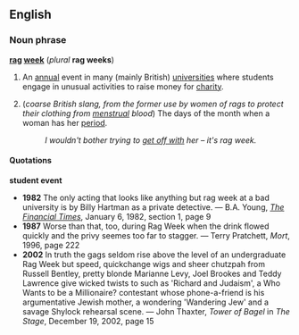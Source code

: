 ==English==

===Noun phrase===
'''[[rag]] [[week]]''' (''plural'' '''rag weeks''')

# {{UK}} An [[annual]] event in many (mainly British) [[university|universities]] where students engage in unusual activities to raise money for [[charity]].
# (''coarse British slang, from the former use by women of rags to protect their clothing from [[menstrual]] blood'') The days of the month when a woman has her [[period]].
#:''I wouldn't bother trying to [[get off with]] her &ndash; it's rag week.''

====Quotations====
'''student event'''
*'''1982''' The only acting that looks like anything but rag week at a bad university is by Billy Hartman as a private detective. &mdash; B.A. Young, ''[[w:The Financial Times|The Financial Times]]'', January 6, 1982, section 1, page 9
*'''1987''' Worse than that, too, during Rag Week when the drink flowed quickly and the privy seemes too far to stagger. &mdash; Terry Pratchett, ''Mort'', 1996, page 222
*'''2002''' In truth the gags seldom rise above the level of an undergraduate Rag Week but speed, quickchange wigs and sheer chutzpah from Russell Bentley, pretty blonde Marianne Levy, Joel Brookes and Teddy Lawrence give wicked twists to such as 'Richard and Judaism', a Who Wants to be a Millionaire? contestant whose phone-a-friend is his argumentative Jewish mother, a wondering 'Wandering Jew' and a savage Shylock rehearsal scene. &mdash; John Thaxter, ''Tower of Bagel'' in ''The Stage'', December 19, 2002, page 15